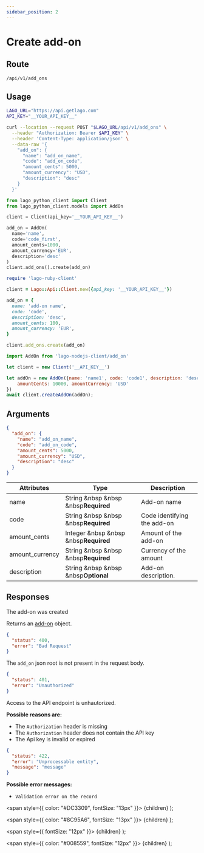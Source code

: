 ```yaml
---
sidebar_position: 2
---
```



# Create add-on

## Route

```curl title="POST"
/api/v1/add_ons
```

## Usage

<Tabs groupId="prog-language">
  <TabItem value="curl" label="Curl" default>

  ```bash
  LAGO_URL="https://api.getlago.com"
  API_KEY="__YOUR_API_KEY__"

  curl --location --request POST "$LAGO_URL/api/v1/add_ons" \
    --header "Authorization: Bearer $API_KEY" \
    --header 'Content-Type: application/json' \
    --data-raw '{
      "add_on": {
        "name": "add_on_name",
        "code": "add_on_code",
        "amount_cents": 5000,
        "amount_currency": "USD",
        "description": "desc"
      }
    }'
  ```
  </TabItem>

  <TabItem value="python" label="Python">

  ```python
  from lago_python_client import Client
  from lago_python_client.models import AddOn

  client = Client(api_key='__YOUR_API_KEY__')

  add_on = AddOn(
    name='name',
    code='code_first',
    amount_cents=1000,
    amount_currency='EUR',
    description='desc'
  )
  client.add_ons().create(add_on)
  ```
  </TabItem>

  <TabItem value="ruby" label="Ruby">

  ```ruby
  require 'lago-ruby-client'

  client = Lago::Api::Client.new({api_key: '__YOUR_API_KEY__'})

  add_on = {
    name: 'add-on name',
    code: 'code',
    description: 'desc',
    amount_cents: 100,
    amount_currency: 'EUR',
  }

  client.add_ons.create(add_on)
  ```
  </TabItem>

  <TabItem value="javascript" label="Node.js">

  ```javascript
  import AddOn from 'lago-nodejs-client/add_on'

  let client = new Client('__API_KEY__')

  let addOn = new AddOn({name: 'name1', code: 'code1', description: 'desc',
      amountCents: 10000, amountCurrency: 'USD'
  })
  await client.createAddOn(addOn);
  ```
  </TabItem>
</Tabs>

## Arguments

```json
{
  "add_on": {
    "name": "add_on_name",
    "code": "add_on_code",
    "amount_cents": 5000,
    "amount_currency": "USD",
    "description": "desc"
  }
}
```

| Attributes | Type | Description |
|--|--|--|
| name | String &nbsp &nbsp &nbsp<Required>**Required**</Required> | Add-on name |
| code | String &nbsp &nbsp &nbsp<Required>**Required**</Required> | Code identifying the add-on |
| amount_cents | Integer &nbsp &nbsp &nbsp<Required>**Required**</Required> | Amount of the add-on |
| amount_currency | String &nbsp &nbsp &nbsp<Required>**Required**</Required> | Currency of the amount |
| description | String &nbsp &nbsp &nbsp<Optional>**Optional**</Optional> | Add-on description. |
## Responses

<Tabs>
  <TabItem value="200" label="HTTP 200" default>
  The add-on was created

  Returns an [add-on](./add-on-object) object.
  </TabItem>

  <TabItem value="400" label="HTTP 400">

  ```json
  {
    "status": 400,
    "error": "Bad Request"
  }
  ```

  The `add_on` json root is not present in the request body.
  </TabItem>

  <TabItem value="401" label="HTTP 401">

  ```json
  {
    "status": 401,
    "error": "Unauthorized"
  }
  ```

  Access to the API endpoint is unhautorized.

  **Possible reasons are:**
  * The `Authorization` header is missing
  * The `Authorization` header does not contain the API key
  * The Api key is invalid or expired


  </TabItem>

  <TabItem value="422" label="HTTP 422">

  ```json
  {
    "status": 422,
    "error": "Unprocessable entity",
    "message": "message"
  }
  ```

  **Possible error messages:**
  * `Validation error on the record`


  </TabItem>
</Tabs>



  <span
    style={{
      color: "#DC3309",
      fontSize: "13px"
    }}>
    {children}
  </span>
);

  <span
    style={{
      color: "#8C95A6",
      fontSize: "13px"
    }}>
    {children}
  </span>
);

  <span
    style={{
      fontSize: "12px"
    }}>
    {children}
  </span>
);

  <span
    style={{
      color: "#008559",
      fontSize: "12px"
    }}>
    {children}
  </span>
);

